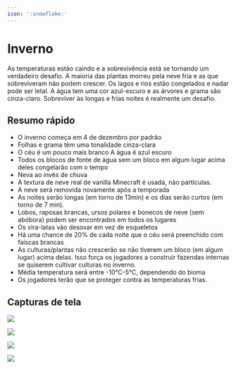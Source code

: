 ```yaml
---
icon: ':snowflake:'
---
```


# Inverno
As temperaturas estão caindo e a sobrevivência está se tornando um verdadeiro desafio. A maioria das plantas morreu pela neve fria e as que sobreviveram não podem crescer. Os lagos e rios estão congelados e nadar pode ser letal. A água tem uma cor azul-escuro e as árvores e grama são cinza-claro. Sobreviver às longas e frias noites é realmente um desafio.

## Resumo rápido

- O inverno começa em 4 de dezembro por padrão
- Folhas e grama têm uma tonalidade cinza-clara
- O céu é um pouco mais branco A água é azul escuro
- Todos os blocos de fonte de água sem um bloco em algum lugar acima deles congelarão com o tempo
- Neva ao invés de chuva
- A textura de neve real de vanilla Minecraft é usada, não partículas.
- A neve será removida novamente após a temporada
- As noites serão longas (em torno de 13min) e os dias serão curtos (em torno de 7 min).
- Lobos, raposas brancas, ursos polares e bonecos de neve (sem abóbora) podem ser encontrados em todos os lugares
- Os vira-latas vão desovar em vez de esqueletos
- Há uma chance de 20% de cada noite que o céu será preenchido com faíscas brancas​
- As culturas/plantas não crescerão se não tiverem um bloco (em algum lugar) acima delas. Isso força os jogadores a construir fazendas internas se quiserem cultivar culturas no inverno.
- Média temperatura será entre -10°C-5°C, dependendo do bioma
- Os jogadores terão que se proteger contra as temperaturas frias.

## Capturas de tela

![](https://2775637040-files.gitbook.io/~/files/v0/b/gitbook-x-prod.appspot.com/o/spaces%2F4p9wNXvzbAgtriQR5M18%2Fuploads%2Foj5WVFKhjwqBHpmwMoyk%2Fwinter.png?alt=media&token=e3b68c23-a7cb-44dc-95b5-127d09230d3f)

![](https://2775637040-files.gitbook.io/~/files/v0/b/gitbook-x-prod.appspot.com/o/spaces%2F4p9wNXvzbAgtriQR5M18%2Fuploads%2F77Kn3wggYGUFAFXXqdxF%2F2022-02-23_12.43.55.png?alt=media&token=fd18e9b4-3074-45c1-b1a3-c42d88957202)

![](https://2775637040-files.gitbook.io/~/files/v0/b/gitbook-x-prod.appspot.com/o/spaces%2F4p9wNXvzbAgtriQR5M18%2Fuploads%2FetwGqo1NB6Ux1ggVn6HE%2F2022-02-23_12.44.15.png?alt=media&token=c2c0a4d3-857d-4330-8fd5-7a3ffef8509d)

![](https://2775637040-files.gitbook.io/~/files/v0/b/gitbook-x-prod.appspot.com/o/spaces%2F4p9wNXvzbAgtriQR5M18%2Fuploads%2FTYLotYAGcpxIL5iCzUsB%2F2022-02-23_12.47.53.png?alt=media&token=9cd95fd0-f4d5-43b5-b31a-b2b5b2db6da3)